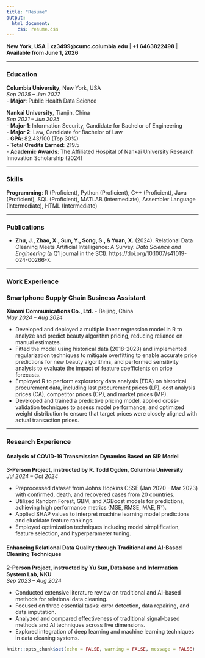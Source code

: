 ```yaml
---
title: "Resume"
output: 
  html_document:
    css: resume.css
---
```


**New York, USA** | **xz3499@cumc.columbia.edu** | **+1 6463822498** | **Available from June 1, 2026**

---

### Education

**Columbia University**, New York, USA  
*Sep 2025 – Jun 2027*  
- **Major**: Public Health Data Science

**Nankai University**, Tianjin, China  
*Sep 2021 – Jun 2025*  
- **Major 1**: Information Security, Candidate for Bachelor of Engineering  
- **Major 2**: Law, Candidate for Bachelor of Law  
- **GPA**: 82.43/100 (Top 30%)  
- **Total Credits Earned**: 219.5  
- **Academic Awards**: The Affiliated Hospital of Nankai University Research Innovation Scholarship (2024)

---

### Skills

**Programming**: R (Proficient), Python (Proficient), C++ (Proficient), Java (Proficient), SQL (Proficient), MATLAB (Intermediate), Assembler Language (Intermediate), HTML (Intermediate)

---

### Publications

- **Zhu, J., Zhao, X., Sun, Y., Song, S., & Yuan, X.** (2024). Relational Data Cleaning Meets Artificial Intelligence: A Survey. *Data Science and Engineering* (a Q1 journal in the SCI). https://doi.org/10.1007/s41019-024-00266-7.

---

### Work Experience

### Smartphone Supply Chain Business Assistant
**Xiaomi Communications Co., Ltd.** - Beijing, China  
*May 2024 – Aug 2024*

- Developed and deployed a multiple linear regression model in R to analyze and predict beauty algorithm pricing, reducing reliance on manual estimates.
- Fitted the model using historical data (2018-2023) and implemented regularization techniques to mitigate overfitting to enable accurate price predictions for new beauty algorithms, and performed sensitivity analysis to evaluate the impact of feature coefficients on price forecasts.
- Employed R to perform exploratory data analysis (EDA) on historical procurement data, including last procurement prices (LP), cost analysis prices (CA), competitor prices (CP), and market prices (MP).
- Developed and trained a predictive pricing model, applied cross-validation techniques to assess model performance, and optimized weight distribution to ensure that target prices were closely aligned with actual transaction prices.

---

### Research Experience

#### Analysis of COVID-19 Transmission Dynamics Based on SIR Model
**3-Person Project, instructed by R. Todd Ogden, Columbia University**  
*Jul 2024 – Oct 2024*

- Preprocessed dataset from Johns Hopkins CSSE (Jan 2020 - Mar 2023) with confirmed, death, and recovered cases from 20 countries.
- Utilized Random Forest, GBM, and XGBoost models for predictions, achieving high performance metrics (MSE, RMSE, MAE, R²).
- Applied SHAP values to interpret machine learning model predictions and elucidate feature rankings.
- Employed optimization techniques including model simplification, feature selection, and hyperparameter tuning.

#### Enhancing Relational Data Quality through Traditional and AI-Based Cleaning Techniques
**2-Person Project, instructed by Yu Sun, Database and Information System Lab, NKU**  
*Sep 2023 – Aug 2024*

- Conducted extensive literature review on traditional and AI-based methods for relational data cleaning.
- Focused on three essential tasks: error detection, data repairing, and data imputation.
- Analyzed and compared effectiveness of traditional signal-based methods and AI techniques across five dimensions.
- Explored integration of deep learning and machine learning techniques in data cleaning systems.


```r
knitr::opts_chunk$set(echo = FALSE, warning = FALSE, message = FALSE)
```